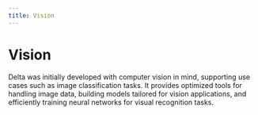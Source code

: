 ```yaml
---
title: Vision
---
```


# Vision

Delta was initially developed with computer vision in mind, supporting use cases such as image classification tasks. It provides optimized tools for handling image data, building models tailored for vision applications, and efficiently training neural networks for visual recognition tasks.